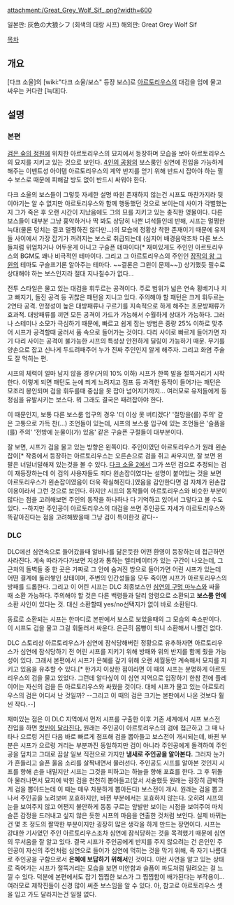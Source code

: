 attachment:/Great_Grey_Wolf_Sif_.png?width=600

일본판: 灰色の大狼シフ (회색의 대랑 시프)
해외판: Great Grey Wolf Sif

[[목차]]

== 개요 ==
[다크 소울]의 [wiki:"다크 소울/보스" 등장 보스]로 [[아르토리우스]]의 대검을 입에 물고 싸우는 커다란 [늑대]다.  

== 설명 ==
=== 본편 ===
[[검은 숲의 정원]]에 위치한 아르토리우스의 묘지에서 등장하며 모습을 보아 아르토리우스의 묘지를 지키고 있는 것으로 보인다. [[4인의 공왕]]의 보스룸인 심연에 진입을 가능하게 해주는 이벤트성 아이템 아르토리우스의 계약 반지를 얻기 위해 반드시 잡아야 하는 필수 보스로 때문에 피해갈 방도 없이 반드시 싸워야 한다.

다크 소울의 보스들이 그렇듯 자세한 설명 따윈 존재하지 않는건 시프도 마찬가지라 뒷이야기는 알 수 없지만 아르토리우스와 함께 행동했던 것으로 보이는데 사이가 각별했는지 그가 죽은 후 오랜 시간이 지났음에도 그의 묘를 지키고 있는 충직한 영물이다. 다른 보스들이 대부분 그냥 흉악하거나 딱 봐도 상당히 나쁜 녀석들인데 반해, 시프는 멀쩡한 늑대(물론 덩치는 결코 멀쩡하진 않다만...)의 모습에 정황상 착한 존재이기 때문에 유저들 사이에서 가장 잡기가 꺼려지는 보스로 취급되는데 (심지어 배경음악조차 다른 보스들처럼 위엄차거나 어두운게 아니고 구슬픈 테마이다[* 재미있게도 주인인 아르토리우스의 BGM도 꽤나 비극적인 테마이다. 그리고 그 아르토리우스의 주인인 [[장작의 왕 그윈]]의 테마도 구슬프기론 알아주는 테마다. ~~결론은 그윈이 문제~~]) 상기했듯 필수로 상대해야 하는 보스인지라 절대 지나칠수가 없다...

전투 스타일은 물고 있는 대검을 휘두르는 공격이다. 주로 범위가 넓은 연속 횡베기나 치고 빠지기, 돌진 공격 등 귀찮은 패턴을 지니고 있다. 주의해야 할 패턴은 크게 휘두르는 2연타 공격. 안정성이 높은 대방패류나 구르기를 지속적으로 하게 해주는 초문방패류가 효과적. 대방패류를 끼면 모든 공격이 가드가 가능해서 수월하게 상대가 가능하다. 그러나 스테미나 소모가 극심하기 때문에, 빠르고 쉽게 잡는 방법은 중량 25% 이하로 맞추어 시프가 공격할때 굴러서 품 속으로 들어가는 것이다. 다리 사이로 빠르게 들어가면 자기 다리 사이는 공격이 불가능한 시프의 특성상 안전하게 딜링이 가능하기 때문. 무기를 양손으로 잡고 신나게 두드려패주어 누가 진짜 주인인지 알게 해주자. 그리고 화염 주술도 잘 먹히는 편.

시프의 체력이 얼마 남지 않을 경우(거의 10% 이하) 시프가 한쪽 발을 절뚝거리기 시작한다. 이렇게 되면 패턴도 눈에 띄게 느려지고 점프 등 과격한 동작이 들어가는 패턴은 모조리 봉인되며 검을 휘두를때 중심을 못 잡아 넘어지기까지... 여러모로 유저들에게 동정심을 유발시키는 보스다. 뭐 그래도 결국은 때려잡아야 한다.

이 때문인지, 보통 다른 보스룸 입구의 경우 '더 이상 못 버티겠다' '절망을(를) 주의' 같은 고통으로 가득 찬(...) 조언들이 있는데, 시프의 보스룸 입구에 있는 조언들은 '슬픔을(를) 주의' '전방에 눈물이(가) 있음' 같은 구슬픈 구절들이 대부분이다.

잘 보면, 시프가 검을 물고 있는 방향은 왼쪽이다. 주인이였던 아르토리우스가 원래 왼손잡이[* 작중에서 등장하는 아르토리우스는 오른손으로 검을 쥐고 싸우지만, 잘 보면 왼팔은 너덜너덜해져 있는것을 볼 수 있다. [[다크 소울 2]]에서 그가 쓰던 검으로 추정되는 검이 재등장하는데 이 검의 사용자들도 죄다 왼손잡이였다는 설명이 붙어있는 것을 보면 아르토리우스가 왼손잡이였음이 더욱 확실해진다.]였음을 감안한다면 검 자체가 왼손잡이용이라서 그런 것으로 보인다. 하지만 시프의 동작들이 아르토리우스와 비슷한 부분이 많다는 점을 고려해보면 주인의 동작을 하나하나 다 기억하고 있어서 그렇다고 볼 수도 있다. --하지만 주인공이 아르토리우스의 대검을 쓰면 주인공도 자세가 아르토리우스와 똑같아진다는 점을 고려해봤을때 그냥 검이 특이한것 같다--

=== DLC ===
DLC에선 심연속으로 들어갔을때 알비나를 닮은듯한 어떤 환영이 등장하는데 접근하면 사라진다. 계속 따라가다가보면 지상과 통하는 엘리베이터가 있는 구간이 나오는데, 그 근처의 돌벽들 중 한 곳은 가짜로 그 안에 숨겨진 방으로 들어가면 어린 시프가 있는데 어떤 결계에 둘러쌓인 상태이며, 주변의 인간성들을 모두 죽이면 시프가 아르토리우스의 방패를 드롭한다. 그리고 이 어린 시프는 DLC 최종보스인 [[심연의 구멍 마누스]]와 싸울 때 소환 가능하다. 주의해야 할 것은 다른 백령들과 달리 암령으로 소환되고 '''보스룸 안에''' 소환 사인이 있다는 것. 대신 소환할때 yes/no선택지가 없이 바로 소환된다.

동료로 소환되는 시프는 한마디로 본판에서 보스로 보았을때의 그 모습의 축소판이다. 이 시프도 검을 물고 그걸 휘둘러서 싸운다. 은근히 몸빵이 되니 소환해서 나쁠건 없다.

DLC 스토리상 아르토리우스가 심연에 잠식당해버린 정황으로 유추하자면 아르토리우스가 심연에 잠식당하기 전 어린 시프를 지키기 위해 방패와 위의 반지를 함께 줬을 가능성이 있다. 그래서 본편에서 시프가 은혜를 갚기 위해 오랜 세월동안 계속해서 묘지를 지키고 있음을 유추할 수 있다.[* 한가지 이상한 점이라면 이 때의 시프는 분명하게 아르토리우스의 검을 물고 있었다. 그런데 알다싶이 이 심연 지역으로 입장하기 한참 전에 플레이어는 자신의 검을 든 아르토리우스와 싸웠을 것이다. 대체 시프가 물고 있는 아르토리우스의 검은 어디서 난 것일까? --그리고 이 때의 검은 크기는 본판에서 나온 것보다 훨씬 작다.--]

재미있는 점은 이 DLC 지역에서 먼저 시프를 구출한 이후 기존 세계에서 시프 보스전 진입을 하면 [https://www.youtube.com/watch?v=fkyi8aLgq_k 컷씬이 달라진다.] 원래는 주인공이 아르토리우스의 검에 접근하고 그 때 나타나 으르렁 거린 다음 바로 빠르게 점프해 검을 뽑아들고 보스전이 개시되는데, 바뀐 부분은 시프가 으르렁 거리는 부분까진 동일하지만 검이 아니라 주인공에게 돌격하여 주인공을 덮치고 그대로 끔살 일보 직전으로 가지만 '''냄새로 주인공을 알아본다.''' 그러자 눈가가 흔들리고 슬픈 울음 소리를 살짝내면서 물러선다. 주인공도 시프를 알아본 것인지 시프를 향해 손을 내밀지만 시프는 그것을 피하고는 하늘을 향해 포효를 한다. 그 후 뒤돌아 물러나면서 묘지에 박힌 검을 천천히 뽑아들고(앞서 서술했듯 원래는 굉장히 급박하게 검을 뽑아드는데 이 때는 매우 차분하게 뽑아든다) 보스전이 개시. 원래는 검을 뽑고 나서 주인공을 노려보며 포효하지만, 바뀐 부분에서는 포효하지 않는다. 오히려 시프의 눈을 보여주지 않고 어쩐지 불안하게 동동 구르는 앞발만 보이는 시점을 보여주여 마치 슬픈 감정을 드러내고 싶지 않은 듯한 시프의 마음을 연출한 것처럼 보인다.
실제 바뀌는건 몇 초 정도의 짤막한 부분이지만 굉장히 많은 생각을 하게 만드는 장면이다. 시프는 강대한 기사였던 주인 아르토리우스조차 심연에 잠식당하는 것을 목격했기 때문에 심연의 무서움을 잘 알고 있다. 결국 시프가 주인공에게 반지를 주지 않으려는 건 은인인 주인공이 자신의 주인처럼 심연으로 들어가 심연에 먹히는 것을 막기 위해, 즉 자기 나름대로 주인공을 구함으로서 '''은혜에 보답하기 위해서'''인 것이다. 이런 사연을 알고 있는 상태로 죽어가는 시프가 절뚝거리는 모습을 보면 미안함과 슬픔이 파도처럼 밀려오는 걸 느낄 수 있다. 덕분에 본편에서도 잡기 찝찝한 보스가 그 찝찝함이 배가된다는 부작용이... 여러모로 제작진들이 신경 많이 써준 보스임을 알 수 있다. 아, 참고로 아르토리우스 셋을 입고 가도 달라지는건 일절 없다.

